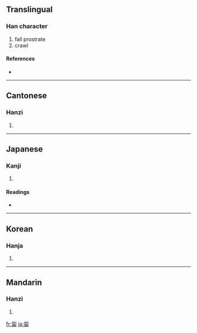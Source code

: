 ==Translingual==

===Han character===
{{Han char|rn=20|rad=勹|as=09|sn=11|four=2762<sub>0</sub>|canj=心一口田 (PMRW)}}

# fall prostrate
# crawl

====References====
* {{Han ref|kx=0151.340|dkj=02545|dj=0341.180|hdz=10260.050|uh=5310|ud=21264|bh=B0CB|bd=45259}}

----

==Cantonese==

===Hanzi===
{{yue-hanzi|jyut=|y=baak6}}

# {{defn|Cantonese}}

----

==Japanese==

===Kanji===
{{ja-kanji|grade=|rs=勹09}}

# {{defn|Japanese}}

====Readings====
* {{ja-readings|on=[[ほく]] (hoku), [[ふく]] (fuku), [[ぼく]] (boku)|kun=[[はらばう]] (harabau)}}

----

==Korean==

===Hanja===
{{ko-hanja|hangeul=복|rv=bok|mr=pok}}

# {{defn|Korean}}

----

==Mandarin==

===Hanzi===
{{cmn-hanzi|pin=[[fú]] ([[fu2]])|wg=fu<sup>2</sup>}}

# {{defn|Mandarin}}

[[fr:匐]]
[[ja:匐]]